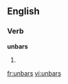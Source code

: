 ==English==
===Verb===
'''unbars'''
# {{third-person singular of|unbar}}

[[fr:unbars]]
[[vi:unbars]]